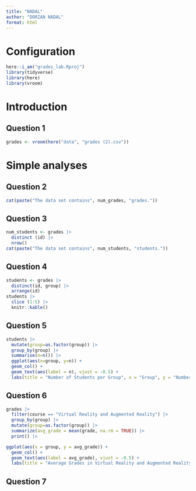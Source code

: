 ```yaml
---
title: "NADAL"
author: "DORIAN NADAL"
format: html
---
```


# Configuration 

```r
here::i_am("grades_lab.Rproj")
library(tidyverse)
library(here)
library(vroom)
```
# Introduction

## Question 1

```r
grades <- vroom(here("data", "grades (2).csv"))
```

# Simple analyses

## Question 2

```r
cat(paste("The data set contains", num_grades, "grades."))
```

## Question 3

```r
num_students <- grades |>
  distinct (id) |>
  nrow()
cat(paste("The data set contains", num_students, "students."))
```
## Question 4

```r
students <- grades |>
  distinct(id, group) |>
  arrange(id)
students |>
  slice (1:5) |>
  knitr::kable()
```

## Question 5

```r
students |>
  mutate(group=as.factor(group)) |>
  group_by(group) |>
  summarise(n=n()) |>
  ggplot(aes(x=group, y=n)) +
  geom_col() +
  geom_text(aes(label = n), vjust = -0.5) +
  labs(title = "Number of Students per Group", x = "Group", y = "Number of Students")
```



## Question 6

```r
grades |> 
  filter(course == "Virtual Reality and Augmented Reality") |> 
  group_by(group) |> 
  mutate(group=as.factor(group)) |>
  summarize(avg_grade = mean(grade, na.rm = TRUE)) |>
  print() |>

ggplot(aes(x = group, y = avg_grade)) +
  geom_col() +
  geom_text(aes(label = avg_grade), vjust = -0.5) +
  labs(title = "Average Grades in Virtual Reality and Augmented Reality by Group", x = "Group", y = "Average Grade")
```

## Question 7



